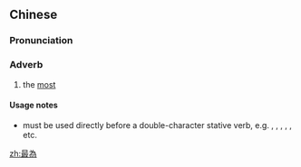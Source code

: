 {{also|最为}}
==Chinese==
{{zh-forms|s=最为}}

===Pronunciation===
{{zh-pron
|m=zuìwéi
|cat=adv
}}

===Adverb===
{{zh-adv}}

# the [[most]]

====Usage notes====
* {{zh-l|最為}} must be used directly before a double-character stative verb, e.g. {{zh-l|重要}}, {{zh-l|懷念}}, {{zh-l|顯著}}, {{zh-l|突出}}, {{zh-l|露骨}}, etc.

[[zh:最為]]